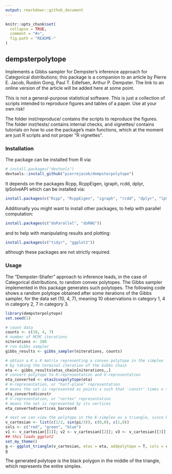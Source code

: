 ```yaml
---
output: rmarkdown::github_document
---
```

```r
knitr::opts_chunk$set(
  collapse = TRUE,
  comment = "#>",
  fig.path = "README-"
)
```

## dempsterpolytope

Implements a Gibbs sampler for Dempster's inference approach for Categorical distributions; this package is a companion to an article by Pierre E. Jacob, Ruobin Gong, Paul T. Edlefsen, Arthur P. Dempster.
The link to an online version of the article will be added here at some point.

This is not a general-purpose statistical software. This is just a collection of scripts intended to reproduce figures and tables of a paper. Use at your own risk! 

The folder inst/reproduce/ contains the scripts to reproduce the figures.
The folder inst/tests/ contains internal checks, and vignettes/ contains tutorials on
how to use the package's main functions, which at the moment are just R scripts and not proper "R vignettes".

### Installation

The package can be installed from R via:
```r
# install.packages("devtools")
devtools::install_github("pierrejacob/dempsterpolytope")
```
It depends on the packages Rcpp, RcppEigen, igraph, rcdd, dplyr, lpSolveAPI which can be installed via:
```r
install.packages(c("Rcpp", "RcppEigen", "igraph", "rcdd", "dplyr", "lpSolveAPI"))
```

Additionally you might want to install other packages, to help with parallel computation:
```r
install.packages(c("doParallel", "doRNG"))
```
and to help with manipulating results and plotting:
```r
install.packages(c("tidyr", "ggplot2"))
```
although these packages are not strictly required.

### Usage

The "Dempster-Shafer" approach to inference leads, in the case of Categorical distributions,
to random convex polytopes. The Gibbs sampler implemented in this package generates such polytopes.
The following code shows a random polytope obtained after some iterations of the Gibbs sampler,
for the data set (10, 4, 7), meaning 10 observations in category 1, 4 in category 2, 7 in category 3.

```r
library(dempsterpolytope)
set.seed(1)

# count data
counts <- c(10, 4, 7)
# number of MCMC iterations
niterations <- 100
# run Gibbs sampler
gibbs_results <- gibbs_sampler(niterations, counts)

# obtain a K x K matrix representing a convex polytope in the simplex
# by taking the terminal iteration of the Gibbs chain
eta <- gibbs_results$etas_chain[niterations,,]
# convert polytope to H-representation and V-representation
eta_converted <- etas2cvxpolytope(eta)
# H-representation, or "half-plane" representation
# means the set is represented as points x such that 'constr' times x <= 'rhs' 
eta_converted$constr
# V-representation, or "vertex" representation
# means the set is represented by its vertices
eta_converted$vertices_barcoord

# next we can view the polytope in the K-simplex as a triangle, since here K = 3
v_cartesian <- list(c(1/2, sin(pi/3)), c(0,0), c(1,0))
cols <- c("red", "green", "blue")
v1 <- v_cartesian[[1]]; v2 <- v_cartesian[[2]]; v3 <- v_cartesian[[3]]
## this loads ggplot2
set_my_theme()
g <- ggplot_triangle(v_cartesian, etas = eta, addpolytope = T, cols = cols)
g
```

The generated polytope is the black polygon in the middle of the triangle, which represents
the entire simplex.
